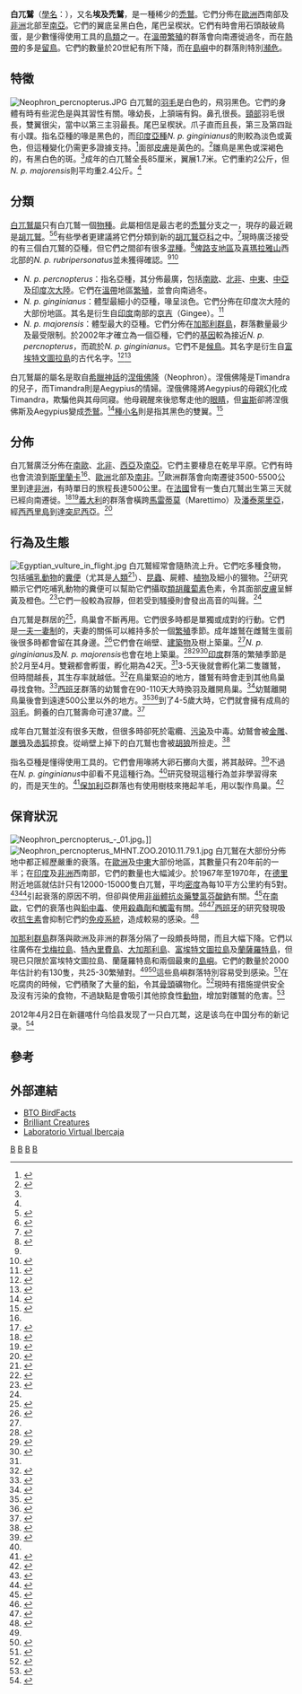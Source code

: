 {{TA
|1=zh-hans:富埃特文图拉岛; zh-hant:福特彎圖拉島; zh-tw:福特彎圖拉島; zh-hk:福提文土拉; zh-mo:福提文土拉; 
}}
{{Speciesbox
| taxon = Neophron percnopterus
| binomial_authority = ([[卡爾·林奈|Linnaeus]], 1758)
| image = Egyptian vulture.jpg
| image_caption = 成年的 ''N. p. ginginianus'' 亞種
| status = EN
| status_system = iucn3.1
| status_ref = <ref name="iucn">{{IUCN|author=BirdLife International|ID=144347|title=Neophron percnopterus|year=2009|IUCN_Year=2009.2}}</ref>
| parent_authority = [[Marie_Jules_César_Savigny|Savigny]], 1809
| range_map= NeophronMap.svg
| range_map_caption = 白兀鷲的分佈地
}}

'''白兀鷲'''（[[學名|學名]]：''{{lang|la|Neophron percnopterus}}''），又名'''埃及禿鷲'''，是一種稀少的[[禿鷲|禿鷲]]。它們分佈在[[歐洲|歐洲]]西南部及[[非洲|非洲]]北部至[[南亞|南亞]]。它們的翼底呈黑白色，尾巴呈楔狀。它們有時會用石頭敲破鳥蛋，是少數懂得使用工具的[[鳥類|鳥類]]之一。在[[溫帶|溫帶]][[繁殖|繁殖]]的群落會向南遷徙過冬，而在[[熱帶|熱帶]]的多是[[留鳥|留鳥]]。它們的數量於20世紀有所下降，而在[[島嶼|島嶼]]中的群落則特別[[瀕危|瀕危]]。

== 特徵 ==
[[File:Neophron_percnopterus.JPG|thumb]]
白兀鷲的[[羽毛|羽毛]]是白色的，飛羽黑色。它們的身體有時有些泥色是與其習性有關。喙幼長，上頷端有鈎。鼻孔很長。[[頸部|頸部]]羽毛很長，雙翼很尖，當中以第三主羽最長。尾巴呈楔狀。爪子直而且長，第三及第四趾有小蹼。指名亞種的喙是黑色的，而[[印度|印度]][[亞種|亞種]]''N. p. ginginianus''的則較為淡色或黃色，但這種變化仍需更多證據支持。<ref name=pcr>{{cite book|author=Rasmussen PC & JC Anderton|year=2005| title=Birds of South Asia: The Ripley Guide. Volume 2|page=89| publisher=Smithsonian Institution and Lynx Edicions}}</ref>面部[[皮膚|皮膚]]是黃色的。<ref name=hbk>{{cite book|author=Ali S & SD Ripley|title=Handbook of the birds of India and Pakistan. Volume 1|edition=2|publisher=Oxford University Press|year=1978|pages=310–4}}</ref>雛鳥是黑色或深褐色的，有黑白色的斑。<ref name=hbk/>成年的白兀鷲全長85厘米，翼展1.7米。它們重約2公斤，但''N. p. majorensis''則平均重2.4公斤。<ref name=canary/>

== 分類 ==
[[白兀鷲屬|白兀鷲屬]]只有白兀鷲一個[[物種|物種]]。此屬相信是最古老的[[禿鷲|禿鷲]]分支之一，現存的最近親是[[胡兀鷲|胡兀鷲]]。<ref>{{cite journal|title=Phylogeny of Old and New World Vultures (Aves: Accipitridae and Cathartidae) Inferred from Nucleotide Sequences of the Mitochondrial Cytochrome b Gene|author=Wink, M|journal=Zeitschrift for Naturforschung C|year=1995|volume=50|issue=11/12|pages=868–82|url=http://www.uni-heidelberg.de/institute/fak14/ipmb/phazb/pdf-files/1995%20Pdf.Pubwink/24.%201995.pdf|access-date=2010-11-16|archive-url=https://web.archive.org/web/20120316083636/http://www.uni-heidelberg.de/institute/fak14/ipmb/phazb/pdf-files/1995%20Pdf.Pubwink/24.%201995.pdf|archive-date=2012-03-16|dead-url=yes}}</ref><ref>{{cite journal|author=Wink, Michael; Petra Heidrich, Claus Fentzloff|title=A mtDNA phylogeny of sea eagles (genus ''Haliaeetus'') based on nucleotide sequences of the cytochrome b-gene|journal=Biochemical Systematics and Ecology|volume=24|issue=7-8|year=1996|pages=783–91|doi=10.1016/S0305-1978(96)00049-X}}</ref>有些學者更建議將它們分類到新的[[胡兀鷲亞科|胡兀鷲亞科]]之中。<ref>{{cite journal|first1=Ingrid|last1=Seibold|first2=Andreas J.|last2=Helbig|title=Evolutionary History of New and Old World Vultures Inferred from Nucleotide Sequences of the Mitochondrial Cytochrome b Gene|journal=Phil. Trans. R. Soc. Lond. B|year=1995|volume=350|issue=1332|pmid=8577858|pages=163–78|doi=10.1098/rstb.1995.0150}}</ref>現時廣泛接受的有三個白兀鷲的亞種，但它們之間卻有很多[[混種|混種]]。<ref name=Donazar2002>{{cite journal|author=Donázar, José Antonio; Negro, Juan José; Palacios, César Javier; Gangoso, Laura; Godoy, José Antonio; Ceballos, Olga; Hiraldo, Fernando; & Capote, Nieves|year=2002|title=Description of a new subspecies of the Egyptian Vulture (Accipitridae: ''Neophron percnopterus'') from the Canary Islands|journal=Journal of Raptor Research|volume=36|issue=1|pages=17–23|url=http://www.cesarjpalacios.com/Subespecie%20JRR.pdf|deadurl=yes|archiveurl=https://web.archive.org/web/20110708132903/http://www.cesarjpalacios.com/Subespecie%20JRR.pdf|archivedate=2011-07-08}}</ref>[[俾路支地區|俾路支地區]]及[[喜瑪拉雅山|喜瑪拉雅山]]西北部的''N. p. rubripersonatus''並未獲得確認。<ref name=pcr/><ref>{{cite book|url=http://www.archive.org/stream/dievgelderpal02hart#page/1200/mode/1up|pages=1200–2|title=Die Vögel der paläarktischen Fauna. Volume 2|first=Ernst|last=Hartert|publisher=Friendlander & Sohn, Berlin|year=1910}}</ref>
* ''N. p. percnopterus''：指名亞種，其分佈最廣，包括[[南歐|南歐]]、[[北非|北非]]、[[中東|中東]]、[[中亞|中亞]]及[[印度次大陸|印度次大陸]]。它們在[[溫帶|溫帶]]地區[[繁殖|繁殖]]，並會向南過冬。
* ''N. p. ginginianus''：體型最細小的亞種，喙呈淡色。它們分佈在印度次大陸的大部份地區。其名是衍生自[[印度|印度]]南部的[[京吉|京吉]]（Gingee）。<ref>{{cite journal|journal=Buceros |volume=9 |issue=2 |year=2004 |title=A dictionary of scientific bird names originating from the Indian region |author=Pittie A |url=http://www.bnhsenvis.nic.in/pdf/Vol%209%20(2)dictionary.pdf |deadurl=yes |archiveurl=https://web.archive.org/web/20100401022658/http://www.bnhsenvis.nic.in/pdf/Vol%209%20%282%29dictionary.pdf |archivedate=2010-04-01 }}</ref>
* ''N. p. majorensis''：體型最大的亞種。它們分佈在[[加那利群島|加那利群島]]，群落數量最少及最受限制。於2002年才確立為一個亞種，它們的[[基因|基因]]較為接近''N. p. percnopterus''，而疏於''N. p. ginginianus''。它們不是[[候鳥|候鳥]]。其名字是衍生自[[富埃特文圖拉島|富埃特文圖拉島]]的古代名字。<ref>{{cite journal|journal=Conservation Genetics|title=Genetically distinct island populations of the Egyptian vulture (''Neophron percnopterus'')|volume=4|issue=6|pages=697–706|year=2003|author=Kretzmann MB; N. Capote; B. Gautschi; J.A. Godoy; J.A. Donázar & J.J. Negro|doi=10.1023/B:COGE.0000006123.67128.86|url=http://www.ebd.csic.es/carnivoros/personal/donazar/joseadonazar/s_p_pdfs/108_Genetically%20distinct%20island%20populations%20of%20the%20Egyptian%20vulture_Kretzmann.pdf|deadurl=yes|archiveurl=https://web.archive.org/web/20110720140943/http://www.ebd.csic.es/carnivoros/personal/donazar/joseadonazar/s_p_pdfs/108_Genetically%20distinct%20island%20populations%20of%20the%20Egyptian%20vulture_Kretzmann.pdf|archivedate=2011-07-20}}</ref><ref>{{cite journal|author=Donázar, José Antonio; Negro, Juan José; Palacios, César Javier; Gangoso, Laura; Godoy, José Antonio; Ceballos, Olga; Hiraldo, Fernando; & Capote, Nieves|year=2002|title=Description of a new subspecies of the Egyptian Vulture (Accipitridae: ''Neophron percnopterus'') from the Canary Islands|journal=Journal of Raptor Research|volume=36|issue=1|pages=17–23|url=http://www.cesarjpalacios.com/Subespecie%20JRR.pdf|deadurl=yes|archiveurl=https://web.archive.org/web/20110708132903/http://www.cesarjpalacios.com/Subespecie%20JRR.pdf|archivedate=2011-07-08}}</ref>

白兀鷲屬的屬名是取自[[希臘神話|希臘神話]]的[[涅俄佛隆|涅俄佛隆]]（Neophron）。涅俄佛隆是Timandra的兒子，而Timandra則是Aegypius的情婦。涅俄佛隆將Aegypius的母親幻化成Timandra，欺騙他與其母同寢。他母親醒來後慾奪走他的[[眼睛|眼睛]]，但[[宙斯|宙斯]]卻將涅俄佛斯及Aegypius變成[[禿鷲|禿鷲]]。<ref>{{cite book|title=The dictionary of classical mythology|url=https://archive.org/details/dictionaryofclas0000grim|author=Grimal, Pierre|year=1996|publisher=Wiley-Blackwell|page=[https://archive.org/details/dictionaryofclas0000grim/page/18 18]|isbn=0631201025}}</ref>[[種小名|種小名]]則是指其黑色的雙翼。<ref name=etym>{{cite journal|last=Koenig, Alexander|first1=Alexander|title=Die Geier Aegyptens|journal=Journal of Ornithology|year=1907|pages=59–134|volume=55|issue=1|doi=10.1007/BF02098853|language=de}}</ref>

== 分佈 ==
白兀鷲廣泛分佈在[[南歐|南歐]]、[[北非|北非]]、[[西亞|西亞]]及[[南亞|南亞]]。它們主要棲息在乾旱平原。它們有時也會流浪到[[斯里蘭卡|斯里蘭卡]]<ref name=hbk/>、[[歐洲|歐洲]]北部及[[南非|南非]]。<ref>{{cite journal|author= Mundy PJ|title=The Egyptian vulture (''Neophron Percnopterus'') in Southern Africa|journal= Biological Conservation|volume=14|issue=4|year=1978|pages=307–15|doi=10.1016/0006-3207(78)90047-2}}</ref>歐洲群落會向南遷徙3500-5500公里到達[[非洲|非洲]]，有時單日的旅程長達500公里。在[[法國|法國]]曾有一隻白兀鷲出生第三天就已經向南遷徙。<ref>{{cite journal|last1=Meyburg|first1=Bernd-U.|last2=Gallardo|first2=Max|last3=Meyburg|first3=Christiane|last4=Dimitrova|first4=Elena|title=Migrations and sojourn in Africa of Egyptian vultures ( ''Neophron percnopterus'') tracked by satellite|journal=Journal of Ornithology|year=2004|pages=273–80|volume=145|issue=4|doi=10.1007/s10336-004-0037-6}}</ref><ref>{{cite journal|title=First description of migration and wintering of adult Egyptian Vultures ''Neophron percnopterus'' tracked by GPS satellite telemetry|author=García-Ripollés, Clara; Pascual López-López; Vicente Urios|journal=Bird Study|volume=57|issue=2|pages=261-5|year=2010|doi=10.1080/00063650903505762}}</ref>[[義大利|義大利]]的群落會橫跨[[馬雷蒂莫|馬雷蒂莫]]（Marettimo）及[[潘泰萊里亞|潘泰萊里亞]]，經[[西西里島|西西里島]]到達[[突尼西亞|突尼西亞]]。<ref>{{cite journal|doi=10.2478/v10050-008-0062-6|author=Agostini N., Premuda G., Mellone U., Panuccio M., Logozzo D., Bassi E.,Cocchi L.|year=2004|title=Crossing the sea en route to Africa: autumn migration of some Accipitriformes over two Central Mediterranean islands|journal=Ring|volume=26|issue=2|pages=71–8|url=http://www.raptormigration.org/Agostini%20et%20al%202004%20-%20Ring.pdf|access-date=2010-11-16|archive-url=https://web.archive.org/web/20120326124750/http://www.raptormigration.org/Agostini%20et%20al%202004%20-%20Ring.pdf|archive-date=2012-03-26|dead-url=yes}}</ref>

== 行為及生態 ==
[[File:Egyptian_vulture_in_flight.jpg|thumb]]
白兀鷲經常會隨熱流上升。它們吃多種食物，包括[[哺乳動物|哺乳動物]]的[[糞便|糞便]]（尤其是[[人類|人類]]<ref>{{cite book|author=Whistler, Hugh|year=1949|title=Popular Handbook of Indian Birds|edition=4|publisher=Gurney & Jackson|pages=356–7|url=http://www.archive.org/stream/popularhandbooko033226mbp#page/n406/mode/1up|isbn=1406745766}}</ref>）、[[昆蟲|昆蟲]]、屍體、[[植物|植物]]及細小的獵物。<ref>{{cite journal|author=Prakash, Vibhu; Nanjappa, C|year=1988|title=An instance of active predation by Scavenger Vulture (''Neophron p. ginginianus'') on Checkered Keelback watersnake (''Xenochrophis piscator'') in Keoladeo National Park, Bharatpur, Rajasthan|journal=J. Bombay Nat. Hist. Soc.|volume=85|issue=2|page=419}}</ref>研究顯示它們吃哺乳動物的糞便可以幫助它們攝取[[類胡蘿蔔素|類胡蘿蔔素]]色素，令其面部[[皮膚|皮膚]]呈鮮黃及橙色。<ref name=carotenoid>{{cite journal|title=An unusual source of essential carotenoids|author=Negro, J. J. Negro, J. M. Grande, J. L. Tella, J. Garrido†, D. Hornero†, J. A. Donázar, J. A. Sanchez-Zapata‡, J. R. Benítez, M. Barcell|year=2002|volume=47|journal=Nature|page=807|url=http://web.uam.es/personal_pdi/ciencias/jonate/Ecologia/Tema%2018/Negro_etal,%202002.pdf|access-date=2010-11-16|archive-url=https://web.archive.org/web/20140320062324/http://web.uam.es/personal_pdi/ciencias/jonate/Ecologia/Tema%2018/Negro_etal,%202002.pdf|archive-date=2014-03-20|dead-url=yes}}</ref>它們一般較為寂靜，但若受到騷擾則會發出高音的叫聲。<ref name=pcr/>

白兀鷲是群居的<ref>{{cite book|author=Donázar JA, Ceballos O, Tella JL|year=1996|chapter=Communal roosts of Egyptian vultures (''Neophron percnopterus''): dynamics and implications for the species conservation|editor=Muntaner J, Mayol J|title=Biology and Conservation of Mediterranean Raptors|publisher=Monografía SEO-BirdLife, Madrid|pages=189–201|url=http://www.ebd.csic.es/carnivoros/personal/donazar/joseadonazar/s_p_pdfs/60_Communal%20roosts%20of%20egyptian%20vultures.pdf|deadurl=yes|archiveurl=https://web.archive.org/web/20110720140633/http://www.ebd.csic.es/carnivoros/personal/donazar/joseadonazar/s_p_pdfs/60_Communal%20roosts%20of%20egyptian%20vultures.pdf|archivedate=2011-07-20}}</ref>，鳥巢會不斷再用。它們很多時都是單獨或成對的行動。它們是[[一夫一妻制|一夫一妻制]]的，夫妻的關係可以維持多於一個[[繁殖|繁殖]]季節。成年雄鷲在雌鷲生蛋前後很多時都會留在其身邊。<ref>{{cite journal|author=Donázar, J. A. , Ceballos, O. and Tella, J. L.|year=1994|title=Copulation behaviour in the Egyptian Vulture ''Neophron percnopterus''|url=https://archive.org/details/sim_bird-study_1994-03_41_1/page/37|journal= Bird Study|volume=41|issue=1|pages=37–41|doi=10.1080/00063659409477195}}</ref>它們會在峭壁、[[建築物|建築物]]及樹上築巢。<ref name=pcr/>''N. p. ginginianus''及''N. p. majorensis''也會在地上築巢。<ref>{{cite journal|author=Biddulph,CH|year=1937|title=Unusual site for the nest of the White Scavenger Vulture ''Neophron percnopterus ginginianus'' (Lath.)|journal= J. Bombay Nat. Hist. Soc.|volume=39|issue=3|pages=635–6}}</ref><ref>{{cite journal|author=Paynter, WP|year=1924|title=Lesser White Scavenger Vulture ''N. ginginianus'' nesting on the ground|journal=J. Bombay Nat. Hist. Soc.|volume=30|issue=1|pages=224–225}}</ref><ref>{{cite journal|author=Gangoso, Laura|year=2005|title=Ground nesting by Egyptian Vultures (''Neophron percnopterus'') in the Canary Islands|journal=Journal of Raptor Research|volume=39|issue=2|pages=186–7|url=http://www.alimochefuerteventura.com/documentos/Ground-nesting-by%20Egyptian-Vultures.pdf|access-date=2010-11-16|archive-date=2020-09-24|archive-url=https://web.archive.org/web/20200924155457/http://www.alimochefuerteventura.com/documentos/Ground-nesting-by%20Egyptian-Vultures.pdf|dead-url=no}}</ref>[[印度|印度]]群落的繁殖季節是於2月至4月。雙親都會孵蛋，孵化期為42天。<ref name=hbk/>3-5天後就會孵化第二隻雛鷲，但時間越長，其生存率就越低。<ref>{{cite journal|title=Growth rates of nestling Egyptian Vultures ''Neophron percnopterus'' in relation to brood size, hatching order and environmental factors|author=Donazar JA & O Ceballos|pages=217–26|journal=Ardea|year=1989|volume=77|issue=2|url=http://www.ebd.csic.es/carnivoros/personal/donazar/joseadonazar/s_p_pdfs/23_Growth%20rates%20of%20nestling%20Egyptian%20vultures%20Neophron%20percnopterus%20in%20relation%20to%20brood%20size_hatching.pdf|deadurl=yes|archiveurl=https://web.archive.org/web/20110720140735/http://www.ebd.csic.es/carnivoros/personal/donazar/joseadonazar/s_p_pdfs/23_Growth%20rates%20of%20nestling%20Egyptian%20vultures%20Neophron%20percnopterus%20in%20relation%20to%20brood%20size_hatching.pdf|archivedate=2011-07-20}}</ref>在鳥巢緊迫的地方，雛鷲有時會走到其他鳥巢尋找食物。<ref>{{cite journal|author=Donazar, J. A. & Ceballos O|title=Acquisition of food by fledgling Egyptian Vultures ''Neophron percnopterus'' by nest-switching and acceptance by foster adults|url=https://archive.org/details/sim_ibis_1990-10_132_4/page/603|journal=Ibis|volume=132|issue=4|pages=603|year=1990|doi=10.1111/j.1474-919X.1990.tb00284.x}}</ref>[[西班牙|西班牙]]群落的幼鷲會在90-110天大時換羽及離開鳥巢。<ref>{{cite journal|author=Donazar JA & O Ceballos|title=Post-fledging dependence period and development of flight and foraging behaviour in the Egyptian Vulture ''Neophron percnopterus''|pages=387–94|year=1989|journal=Ardea|volume=78|url=http://www.ebd.csic.es/carnivoros/personal/donazar/joseadonazar/s_p_pdfs/31_Post-fledging%20dependece%20period%20and%20development%20of%20flight%20and%20foraging%20behaviour%20in%20the%20Egyptian%20vult.pdf|deadurl=yes|archiveurl=https://web.archive.org/web/20110720140755/http://www.ebd.csic.es/carnivoros/personal/donazar/joseadonazar/s_p_pdfs/31_Post-fledging%20dependece%20period%20and%20development%20of%20flight%20and%20foraging%20behaviour%20in%20the%20Egyptian%20vult.pdf|archivedate=2011-07-20}}</ref>幼鷲離開鳥巢後會到遠達500公里以外的地方。<ref>{{cite journal|url=http://www.icarus.es/product_document/url/79/First_documented_case.pdf|journal=Journal of Raptor Research|volume=43|issue=2|pages=142–5|year=2009|doi=10.3356/JRR-08-53.1|title=First Documented Case of Long-Distance Dispersal in the Egyptian Vulture (''Neophron percnopterus'')|author=Elorriagaa J; Iñigo Zuberogoitiab, Iñaki Castilloc, Ainara Azkonac, Sonia Hidalgoc, Lander Astorkiac, Fernando Ruiz-Moneoc, and Agurtzane Iraetac|deadurl=yes|archiveurl=https://web.archive.org/web/20100401031303/http://icarus.es/product_document/url/79/First_documented_case.pdf|archivedate=2010-04-01}}</ref><ref>{{cite journal|author=Ceballos, O & J A Donazar|year=1990|title=Roost-tree characterstics, food habits and seasonal abundance of roosting Egyptian Vultures in northern Spain|journal=J. Raptor. Res.|volume=24|issue=1-2|pages=19–25|url=http://elibrary.unm.edu/sora/jrr/v024n01-02/p00019-p00025.pdf|access-date=2010-11-16|archive-url=https://web.archive.org/web/20100809081819/http://elibrary.unm.edu/sora/jrr/v024n01-02/p00019-p00025.pdf|archive-date=2010-08-09|dead-url=yes}}</ref>到了4-5歲大時，它們就會擁有成鳥的[[羽毛|羽毛]]。飼養的白兀鷲壽命可達37歲。<ref>{{cite journal|journal=Oikos|volume=118|pages=580–90|year=2009|doi=10.1111/j.1600-0706.2009.17218.x|title=Survival in a long-lived territorial migrant: effects of life-history traits and ecological conditions in wintering and breeding areas|author=Juan M. Grande, David Serrano, Giacomo Tavecchia, Martina Carrete, Olga Ceballos, Ricardo Dıaz-Delgado, Jose L. Tella and Jose A. Donazar|url=http://www.ebd.csic.es/carnivoros/personal/donazar/joseadonazar/s_p_pdfs/139_Survival%20in%20a%20long-lived%20territorial%20migrant%20Egyptian%20vulture_Grande%20et%20al%20Oikos%202009.pdf|deadurl=yes|archiveurl=https://web.archive.org/web/20110720140846/http://www.ebd.csic.es/carnivoros/personal/donazar/joseadonazar/s_p_pdfs/139_Survival%20in%20a%20long-lived%20territorial%20migrant%20Egyptian%20vulture_Grande%20et%20al%20Oikos%202009.pdf|archivedate=2011-07-20}}</ref>

成年白兀鷲並沒有很多天敵，但很多時卻死於電纜、[[污染|污染]]及中毒。幼鷲會被[[金雕|金雕]]、[[雕鴞|雕鴞]]及[[赤狐|赤狐]]掠食。從峭壁上掉下的白兀鷲也會被[[胡狼|胡狼]]所撿走。<ref>{{cite journal|author=Stoyanova, Y. and N. Stefanov.|year=1993|title=Predation upon nestling Egyptian Vultures (''Neophron percnopterus'') in the Vratsa Mountains of Bulgaria|journal=J. Raptor Res.|volume=27|issue=2|page=123|url=http://elibrary.unm.edu/sora/jrr/v027n02/p00123-p00123.pdf|access-date=2010-11-16|archive-url=https://web.archive.org/web/20100809085449/http://elibrary.unm.edu/sora/jrr/v027n02/p00123-p00123.pdf|archive-date=2010-08-09|dead-url=yes}}</ref>

指名亞種是懂得使用工具的。它們會用喙將大卵石擲向大蛋，將其敲碎。<ref>{{Cite journal|doi=10.1038/2121468a0|volume=212|issue=5069|pages=1468–9|last=van Lawick-Goodall|first=Jane|coauthors=Hugo van Lawick|title=Use of Tools by the Egyptian Vulture, ''Neophron percnopterus''|journal=Nature|date=1966-12-24}}</ref>不過在''N. p. ginginianus''中卻看不見這種行為。<ref name=pcr/>研究發現這種行為並非學習得來的，而是天生的。<ref>{{cite journal|author=Thouless CR, Fanshawe JH, Bertram BCR|title=Egyptian Vultures ''Neophron percnopterus'' and Ostrich ''Struthio camelus'' eggs: the origins of stone-throwing behaviour|url=https://archive.org/details/sim_ibis_1989-01_131_1/page/9|journal=Ibis|year=1989|volume=131|issue=1|pages=9–15|doi=10.1111/j.1474-919X.1989.tb02737.x}}</ref>[[保加利亞|保加利亞]]群落也有使用樹枝來捲起羊毛，用以製作鳥巢。<ref>{{cite journal|journal=Journal of Raptor Research|volume=44|issue=2|pages=154–6|year=2010|doi=10.3356/JRR-09-20.1|title=Twig Used as a Tool by the Egyptian Vulture (''Neophron percnopterus'')|author=Stoyanova, Yva; Nikolai Stefanova and Josef K Schmutz}}</ref>

== 保育狀況 ==
[[File:Neophron_percnopterus_-_01.jpg|right]]。]]
[[File:Neophron_percnopterus_MHNT.ZOO.2010.11.79.1.jpg|thumb]]
白兀鷲在大部份分佈地中都正經歷嚴重的衰落。在[[歐洲|歐洲]]及[[中東|中東]]大部份地區，其數量只有20年前的一半；在[[印度|印度]]及[[非洲|非洲]]西南部，它們的數量也大幅減少。於1967年至1970年，在[[德里|德里]]附近地區就估計只有12000-15000隻白兀鷲，平均[[密度|密度]]為每10平方公里約有5對。<ref>{{cite book|chapter=Populations of vultures and other raptors in Delhi and neighboring areas from 1970's TO 1990's|author=Galushin VM|pages=13–5|title=Report from the Workshop on Indian ''Gyps'' vultures: 4th Eurasian congress on raptors, Sevilla, Spain|year=2001|editor=Parry-Jones J & T Katzner|url=http://www.aviary.org/cons/pdf/Vulture%20Workshop%20Reports_Seville%202001.pdf|deadurl=yes|archiveurl=https://web.archive.org/web/20110716202444/http://www.aviary.org/cons/pdf/Vulture%20Workshop%20Reports_Seville%202001.pdf|archivedate=2011-07-16}}</ref><ref>{{cite journal|author=Galushin VM|title=A comparative analysis of the density of predatory birds in two selected areas within the Palaearctic and Oriental regions, near Moscow and Delhi (IOC Abstracts)|page=331|journal=Emu|volume=74|year=1975}}</ref>引起衰落的原因不明，但卻與使用[[非甾體抗炎藥|非甾體抗炎藥]][[雙氯芬酸鈉|雙氯芬酸鈉]]有關。<ref>{{cite journal|author=Cuthbert R, Green R.E, Ranade S, Saravanan S.S, Pain D.J, Prakash V, Cunningham A.A|year=2006|title=Rapid population declines of Egyptian vulture Neophron percnopterus and red-headed vulture Sarcogyps calvus in India|journal=Anim. Conserv.|volume=9|pages=349–54|doi=10.1111/j.1469-1795.2006.00041.x}}</ref>在[[南歐|南歐]]，它們的衰落也與[[鉛中毒|鉛中毒]]、使用[[殺蟲劑|殺蟲劑]]和[[觸電|觸電]]有關。<ref name=canary>{{cite journal|first=Jose A.|last=Donazar|coauthors=Cesar J. Palacios, Laura Gangoso, Olga Ceballos, Maria J. Gonzalez, Fernando Hiraldo|title=Conservation status and limiting factors in the endangered population of Egyptian vulture (''Neophron percnopterus'') in the Canary Islands|journal=Biological Conservation|volume=107|issue=1|year=2002|pages=89–97|doi=10.1016/S0006-3207(02)00049-6|url=http://www.cesarjpalacios.com/Biologicalconservation.pdf|deadurl=yes|archiveurl=https://web.archive.org/web/20110708132954/http://www.cesarjpalacios.com/Biologicalconservation.pdf|archivedate=2011-07-08}}</ref><ref>{{cite journal|journal=European Journal of Wildlife Research|title=Poison-related mortality effects in the endangered Egyptian vulture (''Neophron percnopterus'') population in Spain|volume=55|issue=4|pages=415–23|year=2009|author=Hernández, Mauro & Antoni Margalida|doi=10.1007/s10344-009-0255-6|url=http://www.gypaetus.com/fotos/noticias/Hern_ndez___Margalida_2009.pdf|access-date=2010-11-16|archive-url=https://web.archive.org/web/20140320062324/http://www.gypaetus.com/fotos/noticias/Hern_ndez___Margalida_2009.pdf|archive-date=2014-03-20|dead-url=yes}}</ref>[[西班牙|西班牙]]的研究發現吸收[[抗生素|抗生素]]會抑制它們的[[免疫系統|免疫系統]]，造成較易的感染。<ref>{{cite journal|journal= Proc. Biol. Sci.|year=2009|volume=276|issue=1665|pmid=19324751|pmc=2677603|pages=2307–13|doi=10.1098/rspb.2009.0071|title=Cellular and humoral immunodepression in vultures feeding upon medicated livestock carrion|author=Lemus, Jesús A. and Guillermo Blanco}}</ref>

[[加那利群島|加那利群島]]群落與歐洲及非洲的群落分隔了一段頗長時間，而且大幅下降。它們以往廣佈在[[戈梅拉島|戈梅拉島]]、[[特內里費島|特內里費島]]、[[大加那利島|大加那利島]]、[[富埃特文圖拉島|富埃特文圖拉島]]及[[蘭薩羅特島|蘭薩羅特島]]，但現已只限於富埃特文圖拉島、蘭薩羅特島和兩個最東的[[島嶼|島嶼]]。它們的數量於2000年估計約有130隻，共25-30繁殖對。<ref name=canary/><ref>{{cite journal|journal=Bird Conservation International|year=2004|volume=14|pages=203–13|doi=10.1017/S0959270904000103|title=Current status and distribution of birds of prey in the Canary Islands|first4=Boris|last4=SchrÖder|first3=Veronika|last3=Schmidt|first2=H. Martin|last2=Schaefer|author=Palacios, Cesar-Javier|url=http://rapacescanarias.galeon.com/Birds.pdf|access-date=2010-11-16|archive-url=https://web.archive.org/web/20160303230040/http://rapacescanarias.galeon.com/Birds.pdf|archive-date=2016-03-03|dead-url=yes}}</ref>這些島嶼群落特別容易受到感染。<ref>{{cite journal|author=Gangoso L, Grande JM, Lemus JA, Blanco G, Grande J & José A. Donázar|year=2009|title=Susceptibility to Infection and Immune Response in Insular and Continental Populations of Egyptian Vulture: Implications for Conservation|journal=PLoS ONE|pmid=19623256|volume=4|issue=7|pmc=2709727|page=e6333|doi=10.1371/journal.pone.0006333}}</ref>在吃腐肉的時候，它們積聚了大量的[[鉛|鉛]]，令其[[骨頭|骨頭]]礦物化。<ref>{{cite journal|author=Gangoso L; Pedro Alvarez-Lloret; Alejandro. A.B. Rodriguez-Navarro; Rafael Mateo; Fernando Hiraldo and Jose Antonio Donazar|title= Long-term effects of lead poisoning on bone mineralization in vultures exposed to ammunition source|journal= Environmental Pollution|volume=157|issue=2|year=2009|pmid=18995938|pages=569–74|doi=10.1016/j.envpol.2008.09.015 }}</ref>現時有措施提供安全及沒有污染的食物，不過缺點是會吸引其他掠食性[[動物|動物]]，增加對雛鷲的危害。<ref>{{cite journal|author=Cortés-Avizanda, A., Carrete, M., Serrano, D. and Donázar, J. A.|year=2009|title=Carcasses increase the probability of predation of ground-nesting birds: a caveat regarding the conservation value of vulture restaurants|journal=Animal Conservation|volume=12|pages=85–8|doi=10.1111/j.1469-1795.2008.00231.x}}</ref>

2012年4月2日在新疆喀什乌恰县发现了一只白兀鹫，这是该鸟在中国分布的新记录。<ref>{{cite web |title=新疆鸟友今年发现三个鸟类新记录 六种罕见鸟种 |url=http://xj.sina.com.cn/news/2018-12-10/detail-ihprknvu0768459.shtml |website=新浪新疆 |access-date=2021-09-28 |archive-date=2021-09-28 |archive-url=https://web.archive.org/web/20210928030615/http://xj.sina.com.cn/news/2018-12-10/detail-ihprknvu0768459.shtml |dead-url=no }}</ref>

== 參考 ==
{{reflist}}

== 外部連結 ==
{{commons|Neophron percnopterus}}
* [http://blx1.bto.org/birdfacts/results/bob2470.htm BTO BirdFacts] {{Wayback|url=http://blx1.bto.org/birdfacts/results/bob2470.htm |date=20130722225928 }}
* [https://web.archive.org/web/20060102174420/http://www.foundationtv.co.uk/brilliantcreatures/ser5/show8item2.html Brilliant Creatures]
* [https://web.archive.org/web/20111111163003/http://www.ibercajalav.net/img/108_Neophron_percnopterus.pdf Laboratorio Virtual Ibercaja]
{{Taxonbar}}
[[Category:禿鷲亞科|B]]
[[Category:卡尔·林奈命名的生物分类|B]]
[[Category:1758年描述的鳥類|B]]
[[Category:中国国家二级保护动物|B]]